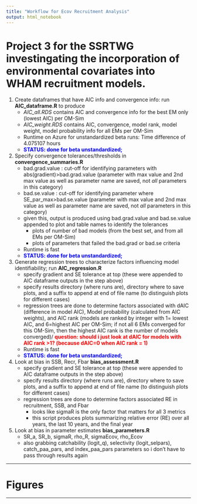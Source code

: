 ```yaml
---
title: "Workflow for Ecov Recruitment Analysis"
output: html_notebook
---
```


<!-- This is an [R Markdown](http://rmarkdown.rstudio.com) Notebook. When you execute code within the notebook, the results appear beneath the code.  -->

<!-- Try executing this chunk by clicking the *Run* button within the chunk or by placing your cursor inside it and pressing *Ctrl+Shift+Enter*.  -->

# Project 3 for the SSRTWG investingating the incorporation of environmental covariates into WHAM recruitment models.

1. Create dataframes that have AIC info and convergence info: run **AIC_dataframe.R** to produce
   + *AIC_all.RDS* contains AIC and convergence info for the best EM only (lowest AIC) per OM-Sim
   + *AIC_weight.RDS* contains AIC, convergence, model rank, model weight, model probability info for all EMs per OM-Sim
   + Runtime on Azure for unstandardized beta runs: Time difference of 4.075107 hours
   + **<span style="color: blue;">STATUS: done for beta unstandardized; </span>**
  
2. Specify convergence tolerances/thresholds in **convergence_summaries.R**
   + bad.grad.value : cut-off for identifying parameters with abs(gradient)>bad.grad.value (parameter with max value and 2nd max value as well as parameter name are saved, not *all* parameters in this category)
   + bad.se.value : cut-off for identifying parameter where SE_par_max>bad.se.value (parameter with max value and 2nd max value as well as parameter name are saved, not *all* parameters in this category)
   + given this, output is produced using bad.grad.value and bad.se.value appended to plot and table names to identify the tolerances
     + plots of number of bad models (from the best set, and from all EMs per OM-Sim)
     + plots of parameters that failed the bad.grad or bad.se criteria
   + Runtime is fast
   + **<span style="color: blue;">STATUS: done for beta unstandardized; </span>**
    
3. Generate regression trees to characterize factors influencing model identifiability; run **AIC_regression.R**
   + specify gradient and SE tolerance at top (these were appended to AIC dataframe outputs in the step above)
   + specify results directory (where runs are), directory where to save plots, and a suffix to append at end of file name (to distinguish plots for different cases)
   + regression trees are done to determine factors associated with dAIC (difference in model AIC), Model probability (calculated from AIC weights), and AIC rank (models are ranked by integer with 1= lowest AIC, and 6=highest AIC per OM-Sim; if not all 6 EMs converged for this OM-Sim, then the highest AIC rank is the number of models converged)/ **<span style="color: red;">question: should i just look at dAIC for models with AIC rank >1? (because dAIC=0 when AIC rank = 1)</span>**
   + Runtime is fast
   + **<span style="color: blue;">STATUS: done for beta unstandardized; </span>**
   
4. Look at bias in SSB, Recr, Fbar **bias_assessment.R**
   + specify gradient and SE tolerance at top (these were appended to AIC dataframe outputs in the step above)
   + specify results directory (where runs are), directory where to save plots, and a suffix to append at end of file name (to distinguish plots for different cases)
   + regression trees are done to determine factors associated RE in recruitment, SSB, and Fbar
      + looks like sigmaR is the only factor that matters for all 3 metrics
      + this script produces plots summarizing relative error (RE) over all years, the last 10 years, and the final year

5. Look at bias in parameter estimates **bias_parameters.R**
   + SR_a, SR_b, sigmaR, rho_R, sigmaEcov, rho_Ecov
   + also grabbing catchability (logit_q), selectivity (logit_selpars), catch_paa_pars, and index_paa_pars parameters so i don't have to pass through results again
   
  


-----

# Figures  

-----



<!-- ![Number of bad models among the set of 'best' (lowest) AIC per OM-Sim ](figures/img.png) -->

<!-- ![Parameters with largest gradient or SE ](figures/img.png) -->







<!-- ```{r} -->
<!-- plot(cars) -->
<!-- ``` -->

<!-- Add a new chunk by clicking the *Insert Chunk* button on the toolbar or by pressing *Ctrl+Alt+I*. -->

<!-- When you save the notebook, an HTML file containing the code and output will be saved alongside it (click the *Preview* button or press *Ctrl+Shift+K* to preview the HTML file). -->

<!-- The preview shows you a rendered HTML copy of the contents of the editor. Consequently, unlike *Knit*, *Preview* does not run any R code chunks. Instead, the output of the chunk when it was last run in the editor is displayed. -->

